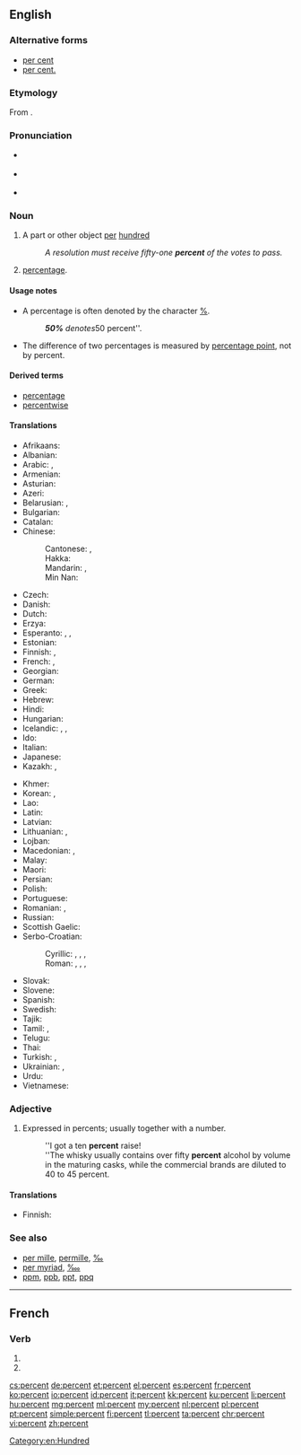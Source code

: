 ==English==

===Alternative forms===
* [[per cent]] {{qualifier|mostly UK}}
* [[per cent.]] {{qualifier|archaic}}

===Etymology===
From {{etyl|la|en}} {{term|per centum||for every hundred|lang=la}}.

===Pronunciation===
* {{a|UK}} {{IPA|/pəˈsɛnt/|lang=en}}
* {{a|US}} {{IPA|/pɜɹ.sɛnt/|lang=en}}
* {{audio|en-us-percent.ogg|Audio (US)|lang=en}}

===Noun===
{{en-noun|percent|percents}}

# A part or other object [[per]] [[hundred]]
#: ''A resolution must receive fifty-one '''percent''' of the votes to pass.''
# [[percentage]].

====Usage notes====
* A percentage is often denoted by the character [[%]].
*: '''''50%''' denotes ''50 percent''.

* The difference of two percentages is measured by [[percentage point]], not by percent.

====Derived terms====
* [[percentage]]
* [[percentwise]]

====Translations====
{{trans-top|a part or other object per hundred}}
* Afrikaans: {{t|af|persent}}
* Albanian: {{t|sq|përqind}}
* Arabic: {{t|ar|في المائة|tr=fi 'l-míʾa}},  {{t|ar|بالمائة|tr=bi-'l-míʾa}}
* Armenian: {{t|hy|տոկոս}}
* Asturian: {{t|ast|por cientu}}
* Azeri: {{t+|az|faiz}}
* Belarusian: {{t|be|працэнт|m|tr=pracént|sc=Cyrl}}, {{t|be|адсотак|m|tr=adsótak|sc=Cyrl}}
* Bulgarian: {{t+|bg|процент|tr=procént}}
* Catalan: {{t|ca|per cent}}
* Chinese:
*: Cantonese: {{t|yue|百分之|tr=baak3 fan6 zi1...|alt=百分之⋯⋯|sc=Hani}} {{qualifier|the number follows it, e.g. 30%: 百分之三十 baak3 fan6 zi1 saam1 sap6}}, {{t|yue|巴仙|tr=baa1 sin1|sc=Hani}} {{qualifier|unit follows the number with qualifier 個/个}}
*: Hakka: {{t|hak|趴先多|tr=phà-sén-tó|sc=Hani}} {{qualifier|unit follows the number}}
*: Mandarin: {{t+|cmn|百分之|alt=百分之⋯⋯|tr=bǎi fēn zhī...|sc=Hani}} {{qualifier|the number follows it, e.g. 30%: 百分之三十 bǎi fēn zhī sānshí}}, {{t|cmn|巴仙|tr=bāxiān|sc=Hani}} {{qualifier|unit follows the number with qualifier 個/个}}
*: Min Nan: {{t|nan|百分之|tr=pah hun chi...|alt=百分之⋯⋯|sc=Hani}} {{qualifier|the number follows it, e.g. 30%: 百分之三十 pah hun chi saⁿ-cha̍p}}
* Czech: {{t+|cs|procento|n}}
* Danish: {{t+|da|procent}}
* Dutch: {{t+|nl|procent|n}}
* Erzya: {{t|myv|сядобелькс}}
* Esperanto: {{t|eo|procento}}, {{t|eo|pocento}}, {{t|eo|elcento}}
* Estonian: {{t|et|protsent}}
* Finnish: {{t+|fi|prosentti}},  {{t|fi|sadasosa}}
* French: {{t+|fr|pour cent}}, {{t+|fr|pourcent}}
* Georgian: {{t|ka|პროცენტი}}
* German: {{t+|de|Prozent|n}}
* Greek: {{t+|el|τοις εκατό}}
* Hebrew: {{t+|he|אחוז|tr=akhúz|sc=Hebr}}
* Hindi: {{t|hi|फ़ीसदी|tr=fīsadī}}
* Hungarian: {{t+|hu|százalék}}
* Icelandic: {{t+|is|hundraðshluti|m}}, {{t|is|prósenta|f}}, {{t|is|hundraðstala|f}}
* Ido: {{t+|io|procento}}
* Italian: {{t+|it|per cento}}
* Japanese: {{t+|ja|パーセント|tr=pāsento}}
* Kazakh: {{t+|kk|пайыз|tr=payız|sc=Cyrl}}, {{t|kk|процент|tr=procent|sc=Cyrl}}
{{trans-mid}}
* Khmer: {{t|km|ភាគរយ|tr=pʰiek rɔɔy|sc=Khmr}}
* Korean: {{t+|ko|퍼센트|sc=Kore}}, {{t+|ko|프로|sc=Kore}}
* Lao: {{t|lo|ເປີເຊັນ|tr=pə̀ːsén|sc=Laoo}}
* Latin: {{t|la|per centum}}
* Latvian: {{t|lv|procents|m}}
* Lithuanian: {{t|lt|nuošimtis}}, {{t|lt|procentas|m}}
* Lojban: {{t|jbo|ce'i}}
* Macedonian: {{t|mk|насто|tr=násto}},  {{t|mk|процент|tr=procént}}
* Malay: {{t|ms|peratus}}
* Maori: {{t|mi|ōrau}}
* Persian: {{t+|fa|درصد|tr=darsad|sc=fa-Arab}}
* Polish: {{t+|pl|procent|m}}
* Portuguese: {{t|pt|por cento}}
* Romanian: {{t+|ro|procent|n}}, {{t|ro|la sută}}
* Russian: {{t+|ru|процент|m|tr=procént}}
* Scottish Gaelic: {{t|gd|às a' cheud}}
* Serbo-Croatian:
*: Cyrillic: {{t|sh|посто}}, {{t|sh|одсто}}, {{t|sh|постотак}}, {{t|sh|проценат}}
*: Roman: {{t+|sh|posto}}, {{t|sh|odsto}}, {{t+|sh|postotak}}, {{t|sh|procenat}}
* Slovak: {{t|sk|percento|n}}
* Slovene: {{t|sl|odstotek|m}}
* Spanish: {{t|es|por ciento}}
* Swedish: {{t+|sv|procent|c}}
* Tajik: {{t|tg|дарсад|sc=Cyrl}}
* Tamil: {{t+|ta|விழுக்காடு|tr=viḻukkāṭu|sc=Taml}}, {{t+|ta|சதவீதம்|tr=çatavītam|sc=Taml}}
* Telugu: {{t|te|శాతం|tr=śataṁ}}
* Thai: {{t|th|เปอร์เซ็นต์|tr=bper-sen|sc=Thai}}
* Turkish: {{t+|tr|faiz}}, {{t+|tr|yüzde}}
* Ukrainian: {{t|uk|відсоток|m|tr=vidsótok|sc=Cyrl}}, {{t+|uk|процент|m|tr=procént|sc=Cyrl}}
* Urdu: {{t|ur|جیصدی|tr=fīṣadī}}
* Vietnamese: {{t+|vi|phần trăm}}
{{trans-bottom}}

===Adjective===
{{en-adj|-}}

# Expressed in percents; usually together with a number.
#: ''I got a ten '''percent''' raise!
#: ''The whisky usually contains over fifty '''percent''' alcohol by volume in the maturing casks, while the commercial brands are diluted to 40 to 45 percent.

====Translations====
{{trans-top|expressed in percent}}
* Finnish: {{t+|fi|prosentti|alt=prosentin, prosenttia}} {{qualifier|genitive/partitive of noun}}
{{trans-mid}}
{{trans-bottom}}

===See also===
* [[per mille]], [[permille]], [[‰]]
* [[per myriad]], [[‱]]
* [[ppm]], [[ppb]], [[ppt]], [[ppq]]
{{typography marks}}

[[Category:en:Hundred]]

----

==French==

===Verb===
{{fr-verb-form}}

# {{inflection of|percer||3|p|pres|indc|lang=fr}}
# {{inflection of|percer||3|p|pres|subj|lang=fr}}

[[cs:percent]]
[[de:percent]]
[[et:percent]]
[[el:percent]]
[[es:percent]]
[[fr:percent]]
[[ko:percent]]
[[io:percent]]
[[id:percent]]
[[it:percent]]
[[kk:percent]]
[[ku:percent]]
[[li:percent]]
[[hu:percent]]
[[mg:percent]]
[[ml:percent]]
[[my:percent]]
[[nl:percent]]
[[pl:percent]]
[[pt:percent]]
[[simple:percent]]
[[fi:percent]]
[[tl:percent]]
[[ta:percent]]
[[chr:percent]]
[[vi:percent]]
[[zh:percent]]